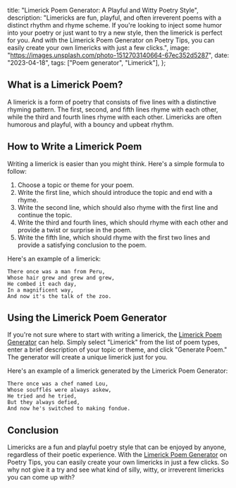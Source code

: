   title: "Limerick Poem Generator: A Playful and Witty Poetry Style",
  description:
    "Limericks are fun, playful, and often irreverent poems with a distinct rhythm and rhyme scheme. If you're looking to inject some humor into your poetry or just want to try a new style, then the limerick is perfect for you. And with the Limerick Poem Generator on Poetry Tips, you can easily create your own limericks with just a few clicks.",
  image: "https://images.unsplash.com/photo-1512703140664-67ec352d5287",
  date: "2023-04-18",
  tags: ["Poem generator", "Limerick"],
};

## What is a Limerick Poem?

A limerick is a form of poetry that consists of five lines with a distinctive rhyming pattern. The first, second, and fifth lines rhyme with each other, while the third and fourth lines rhyme with each other. Limericks are often humorous and playful, with a bouncy and upbeat rhythm.

## How to Write a Limerick Poem

Writing a limerick is easier than you might think. Here's a simple formula to follow:

1. Choose a topic or theme for your poem.
2. Write the first line, which should introduce the topic and end with a rhyme.
3. Write the second line, which should also rhyme with the first line and continue the topic.
4. Write the third and fourth lines, which should rhyme with each other and provide a twist or surprise in the poem.
5. Write the fifth line, which should rhyme with the first two lines and provide a satisfying conclusion to the poem.

Here's an example of a limerick:

```
There once was a man from Peru,
Whose hair grew and grew and grew,
He combed it each day,
In a magnificent way,
And now it's the talk of the zoo.
```

## Using the Limerick Poem Generator

If you're not sure where to start with writing a limerick, the [Limerick Poem Generator](/poem/limerick) can help. Simply select "Limerick" from the list of poem types, enter a brief description of your topic or theme, and click "Generate Poem." The generator will create a unique limerick just for you.

Here's an example of a limerick generated by the Limerick Poem Generator:

```
There once was a chef named Lou,
Whose soufflés were always askew,
He tried and he tried,
But they always defied,
And now he's switched to making fondue.
```

## Conclusion

Limericks are a fun and playful poetry style that can be enjoyed by anyone, regardless of their poetic experience. With the [Limerick Poem Generator](/poem/limerick) on Poetry Tips, you can easily create your own limericks in just a few clicks. So why not give it a try and see what kind of silly, witty, or irreverent limericks you can come up with?
